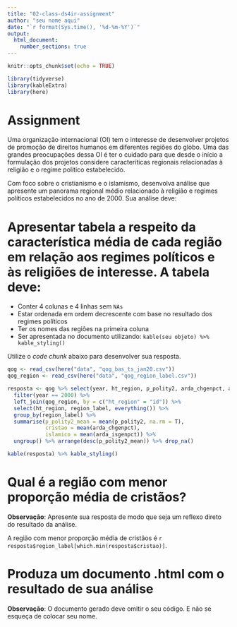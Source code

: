 ```yaml
---
title: "02-class-ds4ir-assignment"
author: "seu nome aqui"
date: "`r format(Sys.time(), '%d-%m-%Y')`"
output: 
  html_document:
    number_sections: true
---
```


```r
knitr::opts_chunk$set(echo = TRUE)
```

```r
library(tidyverse)
library(kableExtra)
library(here)
```

# Assignment {-}

Uma organização internacional (OI) tem o interesse de desenvolver projetos de promoção 
de direitos humanos em diferentes regiões do globo. Uma das grandes 
preocupações dessa OI é ter o cuidado para que desde o início a formulação dos projetos considere
caracteríticas regionais relacionadas à religião e o regime político estabelecido.

Com foco sobre o cristianismo e o islamismo, desenvolva análise que apresente um panorama
regional médio relacionado à religião e regimes políticos estabelecidos no ano de 2000. Sua análise deve:

# Apresentar tabela a respeito da característica média de cada região em relação aos regimes políticos e às religiões de interesse. A tabela deve:

- Conter 4 colunas e 4 linhas sem `NAs`
- Estar ordenada em ordem decrescente com base no resultado dos regimes políticos
- Ter os nomes das regiões na primeira coluna
- Ser apresentada no documento utilizando: `kable(seu objeto) %>% kable_styling()`

Utilize o *code chunk* abaixo para desenvolver sua resposta. 

```r
qog <- read_csv(here("data", "qog_bas_ts_jan20.csv"))
qog_region <- read_csv(here("data", "qog_region_label.csv"))

resposta <- qog %>% select(year, ht_region, p_polity2, arda_chgenpct, arda_isgenpct, arda_jdgenpct) %>% 
  filter(year == 2000) %>%
  left_join(qog_region, by = c("ht_region" = "id")) %>% 
  select(ht_region, region_label, everything()) %>% 
  group_by(region_label) %>%
  summarise(p_polity2_mean = mean(p_polity2, na.rm = T),
            cristao = mean(arda_chgenpct),
            islamico = mean(arda_isgenpct)) %>%
  ungroup() %>% arrange(desc(p_polity2_mean)) %>% drop_na()

kable(resposta) %>% kable_styling()
```

# Qual é a região com menor proporção média de cristãos? 

**Observação**: Apresente sua resposta de modo que seja um reflexo direto do resultado da análise. 

A região com menor proporção média de cristãos é `r resposta$region_label[which.min(resposta$cristao)]`.

# Produza um documento .html com o resultado de sua análise

**Observação**: O documento gerado deve omitir o seu código. E não se esqueça de colocar seu nome.



